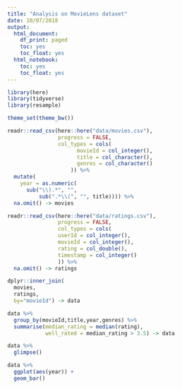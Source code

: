 ```yaml
---
title: "Analysis on MovieLens dataset"
date: 10/07/2018
output:
  html_document:
    df_print: paged
    toc: yes
    toc_float: yes
  html_notebook:
    toc: yes
    toc_float: yes
---
```


```r
library(here)
library(tidyverse)
library(resample)

theme_set(theme_bw())
```

```r
readr::read_csv(here::here("data/movies.csv"),
                progress = FALSE,
                col_types = cols(
                      movieId = col_integer(),
                      title = col_character(),
                      genres = col_character()
                    )) %>% 
  mutate(
    year = as.numeric(
      sub("\\).*", "",
          sub(".*\\(", "", title)))) %>% 
  na.omit() -> movies

readr::read_csv(here::here("data/ratings.csv"),
                progress = FALSE,
                col_types = cols(
                userId = col_integer(),
                movieId = col_integer(),
                rating = col_double(),
                timestamp = col_integer()
                )) %>% 
  na.omit() -> ratings

dplyr::inner_join(
  movies,
  ratings,
  by="movieId") -> data

data %>%
  group_by(movieId,title,year,genres) %>%
  summarise(median_rating = median(rating),
            well_rated = median_rating > 3.5) -> data

data %>% 
  glimpse()
```

```r
data %>%
  ggplot(aes(year)) +
  geom_bar()
```
